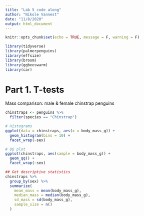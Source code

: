 ```yaml
---
title: "Lab 5 code along"
author: "Nikole Vannest"
date: "11/8/2020"
output: html_document
---
```


```r
knitr::opts_chunk$set(echo = TRUE, message = F, warning = F)

library(tidyverse)
library(palmerpenguins)
library(effsize)
library(broom)
library(ggbeeswarm)
library(car)
```

# Part 1. T-tests

Mass comparison: male & female chinstrap penguins

```r
chinstraps <- penguins %>% 
  filter(species == "Chinstrap")

# Histograms
ggplot(data = chinstraps, aes(x = body_mass_g)) +
  geom_histogram(bins = 10) +
  facet_wrap(~sex)

# QQ plot
ggplot(chinstraps, aes(sample = body_mass_g)) +
  geom_qq() +
  facet_wrap(~sex)

## Get descriptive statistics
chinstraps %>% 
  group_by(sex) %>% 
  summarize(
    mean_mass = mean(body_mass_g),
    median_mass = median(body_mass_g),
    sd_mass = sd(body_mass_g),
    sample_size = n()
  )
```




 















